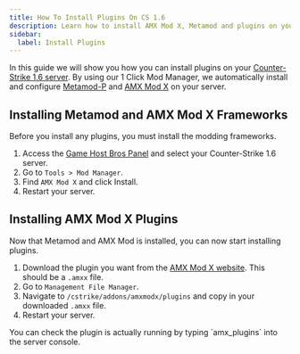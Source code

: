 ```yaml
---
title: How To Install Plugins On CS 1.6
description: Learn how to install AMX Mod X, Metamod and plugins on your CS 1.6 dedicated server.
sidebar:
  label: Install Plugins
---
```


In this guide we will show you how you can install plugins on your [Counter-Strike 1.6 server](https://www.gamehostbros.com/counter-strike-1-6-server-hosting/). By using our 1 Click Mod Manager, we automatically install and configure [Metamod-P](https://github.com/Bots-United/metamod-p) and [AMX Mod X](https://www.amxmodx.org/) on your server.

## Installing Metamod and AMX Mod X Frameworks
Before you install any plugins, you must install the modding frameworks.
<Steps>
1. Access the [Game Host Bros Panel](https://panel.gamehostbros.com/) and select your Counter-Strike 1.6 server.
2. Go to `Tools > Mod Manager`.
3. Find `AMX Mod X` and click Install.
4. Restart your server.
</Steps>

## Installing AMX Mod X Plugins
Now that Metamod and AMX Mod is installed, you can now start installing plugins.
<Steps>
1. Download the plugin you want from the [AMX Mod X website](https://www.amxmodx.org/compiler.php). This should be a `.amxx` file.
2. Go to `Management File Manager`.
3. Navigate to `/cstrike/addons/amxmodx/plugins` and copy in your downloaded `.amxx` file.
4. Restart your server.
</Steps>
You can check the plugin is actually running by typing `amx_plugins` into the server console.